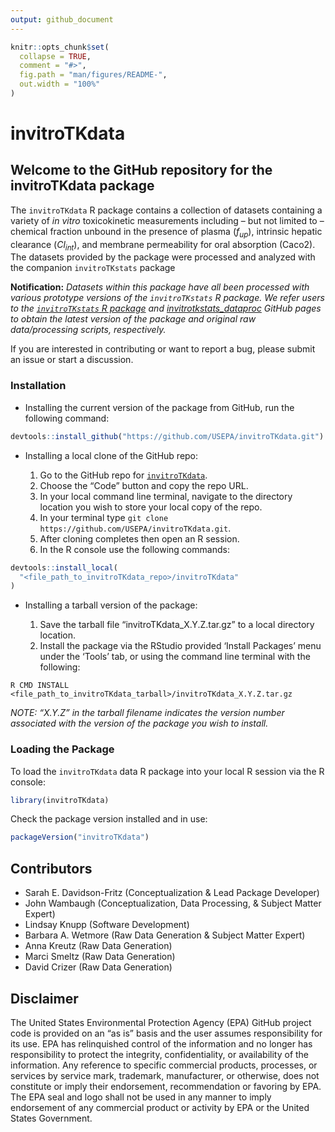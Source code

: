 ```yaml
---
output: github_document
---
```


<!-- README.md is generated from README.Rmd. Please edit that file -->

```r
knitr::opts_chunk$set(
  collapse = TRUE,
  comment = "#>",
  fig.path = "man/figures/README-",
  out.width = "100%"
)
```

# invitroTKdata

<!-- badges: start -->
<!-- badges: end -->

## Welcome to the GitHub repository for the invitroTKdata package

The `invitroTKdata` R package contains a collection of datasets containing a variety of *in vitro* toxicokinetic measurements including -- but not limited to -- chemical fraction unbound in the presence of plasma ($f_{up}$), intrinsic hepatic clearance ($Cl_{int}$), and membrane permeability for oral absorption (Caco2). The datasets provided by the package were processed and analyzed with the companion `invitroTKstats` package

**Notification:** *Datasets within this package have all been processed with various prototype versions of the `invitroTKstats` R package. We refer users to the [`invitroTKstats` R package](https://github.com/USEPA/invitroTKstats.git) and [invitrotkstats_dataproc](https://github.com/USEPA/invitrotkstats_dataproc.git) GitHub pages to obtain the latest version of the package and original raw data/processing scripts, respectively.*

If you are interested in contributing or want to report a bug, please submit an issue or start a discussion.

### Installation

* Installing the current version of the package from GitHub, run the following command:

```r
devtools::install_github("https://github.com/USEPA/invitroTKdata.git")
```

* Installing a local clone of the GitHub repo:

  1. Go to the GitHub repo for [`invitroTKdata`](https://github.com/USEPA/invitroTKdata.git).
  2. Choose the "Code" button and copy the repo URL.
  3. In your local command line terminal, navigate to the directory location you wish to store your local copy of the repo.
  4. In your terminal type `git clone https://github.com/USEPA/invitroTKdata.git`.
  5. After cloning completes then open an R session.
  6. In the R console use the following commands:
  
```r
devtools::install_local(
  "<file_path_to_invitroTKdata_repo>/invitroTKdata"
)
```

* Installing a tarball version of the package:

  1. Save the tarball file "invitroTKdata_X.Y.Z.tar.gz" to a local directory location.
  2. Install the package via the RStudio provided 'Install Packages' menu under the 'Tools' tab, or using the command line terminal with the following:
  
```
R CMD INSTALL <file_path_to_invitroTKdata_tarball>/invitroTKdata_X.Y.Z.tar.gz
```

*NOTE: “X.Y.Z” in the tarball filename indicates the version number associated with the version of the package you wish to install.*

### Loading the Package

To load the `invitroTKdata` data R package into your local R session via the R console:

```r
library(invitroTKdata)
```

Check the package version installed and in use:

```r
packageVersion("invitroTKdata")
```

## Contributors

* Sarah E. Davidson-Fritz (Conceptualization & Lead Package Developer)
* John Wambaugh (Conceptualization, Data Processing, & Subject Matter Expert)
* Lindsay Knupp (Software Development)
* Barbara A. Wetmore (Raw Data Generation & Subject Matter Expert)
* Anna Kreutz (Raw Data Generation)
* Marci Smeltz (Raw Data Generation)
* David Crizer (Raw Data Generation)

## Disclaimer

The United States Environmental Protection Agency (EPA) GitHub project code is provided on an "as is" basis and the user assumes responsibility for its use. EPA has relinquished control of the information and no longer has responsibility to protect the integrity, confidentiality, or availability of the information. Any reference to specific commercial products, processes, or services by service mark, trademark, manufacturer, or otherwise, does not constitute or imply their endorsement, recommendation or favoring by EPA. The EPA seal and logo shall not be used in any manner to imply endorsement of any commercial product or activity by EPA or the United States Government.
